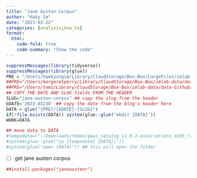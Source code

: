 ```yaml
---
title: "Jane Austen Corpus"
author: "Haky Im"
date: "2023-03-22"
categories: [analysis,how_to]
format:
  html:
    code-fold: true
    code-summary: "Show the code"
---
```


```r
suppressMessages(library(tidyverse))
suppressMessages(library(glue))
PRE = "/Users/haekyungim/Library/CloudStorage/Box-Box/LargeFiles/imlab-data/data-Github/web-data"
##PRE="/Users/margaretperry/Library/CloudStorage/Box-Box/imlab-data/data-Github/web-data "
##PRE="/Users/temi/Library/CloudStorage/Box-Box/imlab-data/data-Github/web-data"
## COPY THE DATE AND SLUG fields FROM THE HEADER
SLUG="jane-austen-corpus" ## copy the slug from the header
bDATE='2023-03238' ## copy the date from the blog's header here
DATA = glue("{PRE}/{bDATE}-{SLUG}")
if(!file.exists(DATA)) system(glue::glue("mkdir {DATA}"))
WORK=DATA

## move data to DATA
#tempodata=("~/Downloads/tempo/gwas_catalog_v1.0.2-associations_e105_r2022-04-07.tsv")
#system(glue::glue("cp {tempodata} {DATA}/"))
#system(glue("open {DATA}")) ## this will open the folder 
```

-   [ ] get jane austen corpus

```r
##install.packages("janeaustenr")
```
